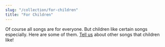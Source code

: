 ```yaml
---
slug: "/collection/for-children"
title: "For Children"
---
```


<Prose>
    Of course all songs are for everyone. But children like certain songs especially. Here are some of them.
</Prose>

<SongCollection>
    <Song songSlug="we-are-flowers-of-one-garden" />
    <Song songSlug="ye-are-the-flowers-of-one-garden" />
    <Song songSlug="lass-die-ganze-menschheit" />
    <Song songSlug="liebe-liebe" />
    <Song songSlug="love-love-love" />
    <Song songSlug="o-gott-erziehe-diese-kinder" />
    <Song songSlug="frohlocke-vor-herzensfreude" />
    <Song songSlug="gott-hilft-denjenigen-seelen" />
    <Song songSlug="strive-that-day-by-day" />
    <Song songSlug="he-whom-the-grace" />
    <Song songSlug="o-god-guide-me" />
    <Song songSlug="o-god-guide-me-2" />
    <Song songSlug="o-god-guide-me-3" />
    <Song songSlug="o-gud-led-mig" />
    <Song songSlug="strebe-flehe" />
    <Song songSlug="strive-that-day-by-day" />
</SongCollection>

<Prose>
    <a href="/contact">Tell us</a> about other songs that children like!
</Prose>